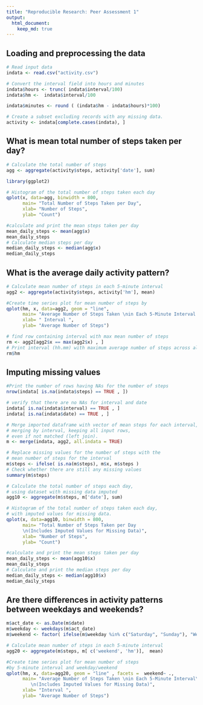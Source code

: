 ```yaml
---
title: "Reproducible Research: Peer Assessment 1"
output: 
  html_document:
    keep_md: true
---
```



## Loading and preprocessing the data
```r
# Read input data
indata <- read.csv("activity.csv")

# Convert the interval field into hours and minutes
indata$hours <- trunc( indata$interval/100)
indata$hm <-  indata$interval/100

indata$minutes <- round ( (indata$hm - indata$hours)*100)

# Create a subset excluding records with any missing data.
activity <- indata[complete.cases(indata), ]

```


## What is mean total number of steps taken per day?
```r
# Calculate the total number of steps
agg <- aggregate(activity$steps, activity['date'], sum)

library(ggplot2)

# Histogram of the total number of steps taken each day
qplot(x, data=agg, binwidth = 800,
      main= "Total Number of Steps Taken per Day",
      xlab= "Number of Steps",
      ylab= "Count")

#calculate and print the mean steps taken per day
mean_daily_steps <- mean(agg$x)
mean_daily_steps
# Calculate median steps per day
median_daily_steps <- median(agg$x)
median_daily_steps

```



## What is the average daily activity pattern?
```r
# Calculate mean number of steps in each 5-minute interval
agg2 <- aggregate(activity$steps, activity['hm'], mean)

#Create time series plot for mean number of steps by 
qplot(hm, x, data=agg2, geom = "line",
      main= "Average Number of Steps Taken \nin Each 5-Minute Interval ",
      xlab= " Interval ",
      ylab= "Average Number of Steps")

# find row containing interval with max mean number of steps
rm <- agg2[agg2$x == max(agg2$x) , ]
# Print interval (hh.mm) with maximum average number of steps across all days
rm$hm


```


## Imputing missing values
```r
#Print the number of rows having NAs for the number of steps
nrow(indata[ is.na(indata$steps) == TRUE , ])

# verify that there are no NAs for interval and date
indata[ is.na(indata$interval) == TRUE , ]
indata[ is.na(indata$date) == TRUE , ]

# Merge imported dataframe with vector of mean steps for each interval,
# merging by interval, keeping all input rows,
# even if not matched (left join).
m <- merge(indata, agg2, all.indata = TRUE)

# Replace missing values for the number of steps with the
# mean number of steps for the interval
m$steps <- ifelse( is.na(m$steps), m$x, m$steps )
# Check whether there are still any missing values
summary(m$steps)

# Calculate the total number of steps each day,
# using dataset with missing data imputed
agg10 <- aggregate(m$steps, m['date'], sum)

# Histogram of the total number of steps taken each day, 
# with imputed values for missing data.
qplot(x, data=agg10, binwidth = 800,
      main= "Total Number of Steps Taken per Day
      \n(Includes Imputed Values for Missing Data)",
      xlab= "Number of Steps",
      ylab= "Count")

#calculate and print the mean steps taken per day
mean_daily_steps <- mean(agg10$x)
mean_daily_steps
# Calculate and print the median steps per day
median_daily_steps <- median(agg10$x)
median_daily_steps

```


## Are there differences in activity patterns between weekdays and weekends?
```r
m$act_date <- as.Date(m$date)
m$weekday <- weekdays(m$act_date)
m$weekend <- factor( ifelse(m$weekday %in% c("Saturday", "Sunday"), "Weekend", "Weekday") )

# Calculate mean number of steps in each 5-minute interval
agg20 <- aggregate(m$steps, m[ c('weekend', 'hm')],  mean)

#Create time series plot for mean number of steps 
#by 5-minute interval and weekday/weekend
qplot(hm, x, data=agg20, geom = "line" , facets =  weekend~ .,
      main= "Average Number of Steps Taken \nin Each 5-Minute Interval\nfor Weekdays and Weekend
         \n(Includes Imputed Values for Missing Data)",
      xlab= "Interval ",
      ylab= "Average Number of Steps")
  
```

